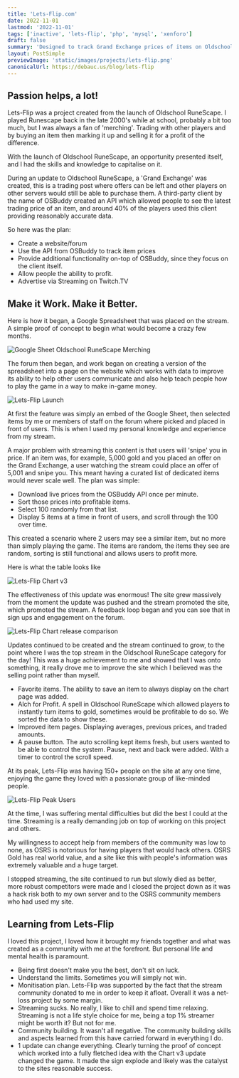 ```yaml
---
title: 'Lets-Flip.com'
date: 2022-11-01
lastmod: '2022-11-01'
tags: ['inactive', 'lets-flip', 'php', 'mysql', 'xenforo']
draft: false
summary: 'Designed to track Grand Exchange prices of items on Oldschool Runescape, an MMORPG, with the goal of profiting per trade.'
layout: PostSimple
previewImage: 'static/images/projects/lets-flip.png'
canonicalUrl: https://debauc.us/blog/lets-flip
---
```


## Passion helps, a lot!

Lets-Flip was a project created from the launch of Oldschool RuneScape. I played Runescape back in the late 2000's while at school, probably a bit too much, but I was always a fan of 'merching'. Trading with other players and by buying an item then marking it up and selling it for a profit of the difference.

With the launch of Oldschool RuneScape, an opportunity presented itself, and I had the skills and knowledge to capitalise on it.

During an update to Oldschool RuneScape, a 'Grand Exchange' was created, this is a trading post where offers can be left and other players on other servers would still be able to purchase them. A third-party client by the name of OSBuddy created an API which allowed people to see the latest trading price of an item, and around 40% of the players used this client providing reasonably accurate data.

So here was the plan:

- Create a website/forum
- Use the API from OSBuddy to track item prices
- Provide additional functionality on-top of OSBuddy, since they focus on the client itself.
- Allow people the ability to profit.
- Advertise via Streaming on Twitch.TV

## Make it Work. Make it Better.

Here is how it began, a Google Spreadsheet that was placed on the stream. A simple proof of concept to begin what would become a crazy few months.

![Google Sheet Oldschool RuneScape Merching](static/images/projects/blog/lets-flip/google_sheets_stream.png)

The forum then began, and work began on creating a version of the spreadsheet into a page on the website which works with data to improve its ability to help other users communicate and also help teach people how to play the game in a way to make in-game money.

![Lets-Flip Launch](static/images/projects/blog/lets-flip/first_launch.png)

At first the feature was simply an embed of the Google Sheet, then selected items by me or members of staff on the forum where picked and placed in front of users. This is when I used my personal knowledge and experience from my stream.

A major problem with streaming this content is that users will 'snipe' you in price. If an item was, for example, 5,000 gold and you placed an offer on the Grand Exchange, a user watching the stream could place an offer of 5,001 and snipe you. This meant having a curated list of dedicated items would never scale well. The plan was simple:

- Download live prices from the OSBuddy API once per minute.
- Sort those prices into profitable items.
- Select 100 randomly from that list.
- Display 5 items at a time in front of users, and scroll through the 100 over time.

This created a scenario where 2 users may see a similar item, but no more than simply playing the game. The items are random, the items they see are random, sorting is still functional and allows users to profit more.

Here is what the table looks like

![Lets-Flip Chart v3](static/images/projects/blog/lets-flip/chart_v3.png)

The effectiveness of this update was enormous! The site grew massively from the moment the update was pushed and the stream promoted the site, which promoted the stream. A feedback loop began and you can see that in sign ups and engagement on the forum.

![Lets-Flip Chart release comparison](static/images/projects/blog/lets-flip/chart_v3_signup.png)

Updates continued to be created and the stream continued to grow, to the point where I was the top stream in the Oldschool RuneScape category for the day! This was a huge achievement to me and showed that I was onto something, it really drove me to improve the site which I believed was the selling point rather than myself.

- Favorite items. The ability to save an item to always display on the chart page was added.
- Alch for Profit. A spell in Oldschool RuneScape which allowed players to instantly turn items to gold, sometimes would be profitable to do so. We sorted the data to show these.
- Improved item pages. Displaying averages, previous prices, and traded amounts.
- A pause button. The auto scrolling kept items fresh, but users wanted to be able to control the system. Pause, next and back were added. With a timer to control the scroll speed.

At its peak, Lets-Flip was having 150+ people on the site at any one time, enjoying the game they loved with a passionate group of like-minded people.

![Lets-Flip Peak Users](static/images/projects/blog/lets-flip/peak_users.png)

At the time, I was suffering mental difficulties but did the best I could at the time. Streaming is a really demanding job on top of working on this project and others.

My willingness to accept help from members of the community was low to none, as OSRS is notorious for having players that would hack others. OSRS Gold has real world value, and a site like this with people's information was extremely valuable and a huge target.

I stopped streaming, the site continued to run but slowly died as better, more robust competitors were made and I closed the project down as it was a hack risk both to my own server and to the OSRS community members who had used my site.

## Learning from Lets-Flip

I loved this project, I loved how it brought my friends together and what was created as a community with me at the forefront. But personal life and mental health is paramount.

- Being first doesn't make you the best, don't sit on luck.
- Understand the limits. Sometimes you will simply not win.
- Monitisation plan. Lets-Flip was supported by the fact that the stream community donated to me in order to keep it afloat. Overall it was a net-loss project by some margin.
- Streaming sucks. No really, I like to chill and spend time relaxing. Streaming is not a life style choice for me, being a top 1% streamer might be worth it? But not for me.
- Community building. It wasn't all negative. The community building skills and aspects learned from this have carried forward in everything I do.
- 1 update can change everything. Clearly turning the proof of concept which worked into a fully fletched idea with the Chart v3 update changed the game. It made the sign explode and likely was the catalyst to the sites reasonable success.

